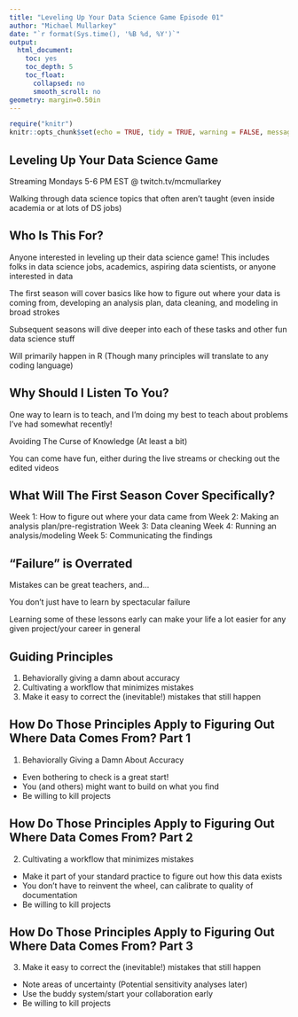 ```yaml
---
title: "Leveling Up Your Data Science Game Episode 01"
author: "Michael Mullarkey"
date: "`r format(Sys.time(), '%B %d, %Y')`"
output:
  html_document:
    toc: yes
    toc_depth: 5
    toc_float:
      collapsed: no
      smooth_scroll: no
geometry: margin=0.50in
---
```


```r
require("knitr")
knitr::opts_chunk$set(echo = TRUE, tidy = TRUE, warning = FALSE, message = FALSE, include = FALSE)

```

## Leveling Up Your Data Science Game

Streaming Mondays 5-6 PM EST @ twitch.tv/mcmullarkey

Walking through data science topics that often aren't taught (even inside academia or at lots of DS jobs)


## Who Is This For?

Anyone interested in leveling up their data science game! This includes folks in data science jobs, academics, aspiring data scientists, or anyone interested in data 

The first season will cover basics like how to figure out where your data is coming from, developing an analysis plan, data cleaning, and modeling in broad strokes

Subsequent seasons will dive deeper into each of these tasks and other fun data science stuff

Will primarily happen in R (Though many principles will translate to any coding language)


## Why Should I Listen To You?

One way to learn is to teach, and I'm doing my best to teach about problems I've had somewhat recently!

Avoiding The Curse of Knowledge (At least a bit)

You can come have fun, either during the live streams or checking out the edited videos





## What Will The First Season Cover Specifically?

Week 1: How to figure out where your data came from
Week 2: Making an analysis plan/pre-registration
Week 3: Data cleaning
Week 4: Running an analysis/modeling
Week 5: Communicating the findings


## "Failure" is Overrated

Mistakes can be great teachers, and...

You don't just have to learn by spectacular failure

Learning some of these lessons early can make your life a lot easier for any given project/your career in general




## Guiding Principles

1. Behaviorally giving a damn about accuracy
2. Cultivating a workflow that minimizes mistakes
3. Make it easy to correct the (inevitable!) mistakes that still happen



## How Do Those Principles Apply to Figuring Out Where Data Comes From? Part 1 

1. Behaviorally Giving a Damn About Accuracy

- Even bothering to check is a great start!
- You (and others) might want to build on what you find
- Be willing to kill projects

## How Do Those Principles Apply to Figuring Out Where Data Comes From? Part 2 

2. Cultivating a workflow that minimizes mistakes

- Make it part of your standard practice to figure out how this data exists
- You don't have to reinvent the wheel, can calibrate to quality of documentation
- Be willing to kill projects

## How Do Those Principles Apply to Figuring Out Where Data Comes From? Part 3 

3. Make it easy to correct the (inevitable!) mistakes that still happen

- Note areas of uncertainty (Potential sensitivity analyses later)
- Use the buddy system/start your collaboration early
- Be willing to kill projects

